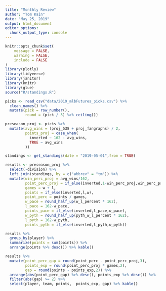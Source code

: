 ```yaml
---
title: "Monthly Review"
author: "Tom Kain"
date: "May 25, 2019"
output: html_document
editor_options: 
  chunk_output_type: console
---
```


```r
knitr::opts_chunk$set(
	message = FALSE,
	warning = FALSE,
	include = FALSE
)
library(plotly)
library(tidyverse)
library(janitor)
library(knitr)
library(glue)
source("R/standings.R")
```

```r
picks <- read_csv("data/2019_mlbFutures_picks.csv") %>% 
  clean_names() %>% 
  mutate(pick = row_number(),
         round = (pick / 3) %>% ceiling())

preseason_proj <- picks %>%
  mutate(avg_wins = (proj_538 + proj_fangraphs) / 2,
         points_proj = case_when(
           inverted ~ 162 - avg_wins,
           TRUE ~ avg_wins
         ))

standings <- get_standings(date = "2019-05-01",from = TRUE)
```

```r
results <- preseason_proj %>% 
  select(-division) %>% 
  left_join(standings, by = c("abbrev" = "tm")) %>% 
  mutate(win_perc_proj = avg_wins/162,
         point_perc_proj = if_else(inverted,1-win_perc_proj,win_perc_proj),
         games = w + l,
         points = if_else(inverted,l,w),
         point_perc = points / games,
         w_pace = round_half_up(w_l_percent * 162),
         l_pace = 162-w_pace,
         points_pace = if_else(inverted,l_pace,w_pace),
         w_pyth = round_half_up(pyth_w_l_percent * 162),
         l_pyth = 162-w_pyth,
         points_pyth = if_else(inverted,l_pyth,w_pyth))

results %>% 
  group_by(player) %>% 
  summarize(points = sum(points)) %>% 
  arrange(points %>% desc()) %>% kable()

results %>% 
  mutate(point_perc_gap = round(point_perc - point_perc_proj,3),
         points_exp = round(point_perc_proj * games,2),
         gap = round(points - points_exp,2)) %>% 
  arrange(abs(point_perc_gap) %>% desc(), points_exp %>% desc()) %>% 
  filter(abs(gap) >= 2) %>% 
  select(player, team, points,  points_exp, gap) %>% kable()
```
